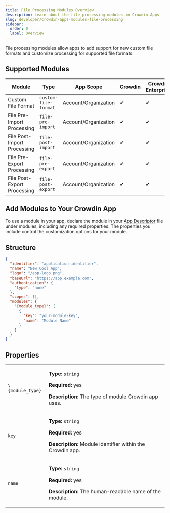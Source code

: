 ```yaml
---
title: File Processing Modules Overview
description: Learn about the file processing modules in Crowdin Apps
slug: developer/crowdin-apps-modules-file-processing
sidebar:
  order: 0
  label: Overview
---
```


File processing modules allow apps to add support for new custom file formats and customize processing for supported file formats.

## Supported Modules

<table>
  <thead>
    <tr>
      <th>Module</th>
      <th>Type</th>
      <th>App Scope</th>
      <th>Crowdin</th>
      <th>Crowdin Enterprise</th>
    </tr>
  </thead>
  <tbody>
    <tr>
      <td>Custom File Format</td>
      <td><code class="whitespace-nowrap">custom-file-format</code></td>
      <td>Account/Organization</td>
      <td>&#10004;</td>
      <td>&#10004;</td>
    </tr>
    <tr>
      <td>File Pre-Import Processing</td>
      <td><code>file-pre-import</code></td>
      <td>Account/Organization</td>
      <td>&#10004;</td>
      <td>&#10004;</td>
    </tr>   
    <tr>
      <td>File Post-Import Processing</td>
      <td><code>file-post-import</code></td>
      <td>Account/Organization</td>
      <td>&#10004;</td>
      <td>&#10004;</td>
    </tr>
    <tr>
      <td>File Pre-Export Processing</td>
      <td><code>file-pre-export</code></td>
      <td>Account/Organization</td>
      <td>&#10004;</td>
      <td>&#10004;</td>
    </tr>     
    <tr>
      <td>File Post-Export Processing</td>
      <td><code>file-post-export</code></td>
      <td>Account/Organization</td>
      <td>&#10004;</td>
      <td>&#10004;</td>
    </tr>
  </tbody>
</table>

## Add Modules to Your Crowdin App

To use a module in your app, declare the module in your [App Descriptor](/developer/crowdin-apps-app-descriptor) file under modules, including any required properties. The properties you include control the customization options for your module.

## Structure

```json title="manifest.json" {10-17}
{
  "identifier": "application-identifier",
  "name": "New Cool App",
  "logo": "/app-logo.png",
  "baseUrl": "https://app.example.com",
  "authentication": {
    "type": "none"
  },
  "scopes": [],
  "modules": {
    "{module_type}": [
      {
        "key": "your-module-key",
        "name": "Module Name"
      }
    ]
  }
}
```

## Properties

<table>
  <tbody>
    <tr>
      <td><code>\{module_type}</code></td>
      <td>
        <p><strong>Type:</strong> <code>string</code></p>
        <p><strong>Required:</strong> yes</p>
        <p><strong>Description:</strong> The type of module Crowdin app uses.</p>
      </td>
    </tr>
    <tr>
      <td><code>key</code></td>
      <td>
        <p><strong>Type:</strong> <code>string</code></p>
        <p><strong>Required:</strong> yes</p>
        <p><strong>Description:</strong> Module identifier within the Crowdin app.</p>
      </td>
    </tr>
    <tr>
      <td><code>name</code></td>
      <td>
        <p><strong>Type:</strong> <code>string</code></p>
        <p><strong>Required:</strong> yes</p>
        <p><strong>Description:</strong> The human-readable name of the module.</p>
      </td>
    </tr>
  </tbody>
</table>
